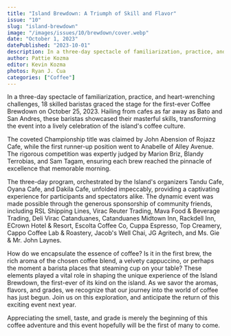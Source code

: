 ```yaml
---
title: "Island Brewdown: A Triumph of Skill and Flavor"
issue: "10"
slug: "island-brewdown"
image: "/images/issues/10/brewdown/cover.webp"
date: "October 1, 2023"
datePublished: "2023-10-01"
description: In a three-day spectacle of familiarization, practice, and heart-wrenching challenges, 18 skilled baristas graced the stage for the first-ever Coffee Brewdown on October 25, 2023.
author: Pattie Kozma
editor: Kevin Kozma
photos: Ryan J. Cua
categories: ["Coffee"]
---
```


In a three-day spectacle of familiarization, practice, and heart-wrenching challenges, 18 skilled baristas graced the stage for the first-ever Coffee Brewdown on October 25, 2023. Hailing from cafes as far away as Bato and San Andres, these baristas showcased their masterful skills, transforming the event into a lively celebration of the island's coffee culture.

The coveted Championship title was claimed by John Abension of Rojazz Cafe, while the first runner-up position went to Anabelle of Alley Avenue. The rigorous competition was expertly judged by Marion Briz, Blandy Terrobias, and Sam Tagam, ensuring each brew reached the pinnacle of excellence that memorable morning.

<BlogImage
  width="1000"
  height="1000"
  className="w-full"
  src="/images/issues/10/brewdown/image-1.webp"
  alt="The Champion, John Abension, of Rojazz Cafe"
/>

The three-day program, orchestrated by the Island's organizers Tandu Cafe, Oyana Cafe, and Dakila Cafe, unfolded impeccably, providing a captivating experience for participants and spectators alike. The dynamic event was made possible through the generous sponsorship of community friends, including RSL Shipping Lines, Virac Reuter Trading, Mava Food & Beverage Trading, Deli Virac Catanduanes, Catanduanes Midtown Inn, Rackdell Inn, ECrown Hotel & Resort, Escolta Coffee Co, Cuppa Espresso, Top Creamery, Cappo Coffee Lab & Roastery, Jacob's Well Chai, JG Agritech, and Ms. Gie & Mr. John Laynes.

<TwoColumn>
  <BlogImage
    width="1000"
    height="1000"
    className="w-full"
    src="/images/issues/10/brewdown/image-2.webp"
    alt="The front door entrance of Oyana Cafe"
  />
  <BlogImage
    width="1000"
    height="1000"
    className="w-full"
    src="/images/issues/10/brewdown/image-3.webp"
    alt="A group picture of the owners and staff of Oyana Cafe"
  />
</TwoColumn>

How do we encapsulate the essence of coffee? Is it in the first brew, the rich aroma of the chosen coffee blend, a velvety cappuccino, or perhaps the moment a barista places that steaming cup on your table? These elements played a vital role in shaping the unique experience of the Island Brewdown, the first-ever of its kind on the island. As we savor the aromas, flavors, and grades, we recognize that our journey into the world of coffee has just begun. Join us on this exploration, and anticipate the return of this exciting event next year.

Appreciating the smell, taste, and grade is merely the beginning of this coffee adventure and this event hopefully will be the first of many to come.
